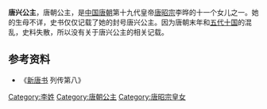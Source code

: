 {{東亞女性歷史人物
| 名稱=唐兴公主
| 身份=[[唐朝|唐朝]]公主
| 畫像=
| 說明=
| 姓=李
| 封爵=[[公主|公主]]
| 位號=
| 封號=唐兴公主
| 出生年=
| 婚年=
| 逝世年=
| 諡號=
| 墳墓=
| 父親=[[唐昭宗|唐昭宗]]李晔
|}}
'''唐兴公主'''，唐朝公主，是[[中国|中国]][[唐朝|唐朝]]第十九代皇帝[[唐昭宗|唐昭宗]]李晔的十一个女儿之一。她的生母不详，史书仅仅记载了她的封号唐兴公主。因为唐朝末年和[[五代十国|五代十国]]的混乱，史料失散，所以没有关于唐兴公主的相关记载。
== 参考资料 ==
*《[[新唐书|新唐书]] 列传第八》

[[Category:李姓|Category:李姓]]
[[Category:唐朝公主|Category:唐朝公主]]
[[Category:唐昭宗皇女|Category:唐昭宗皇女]]